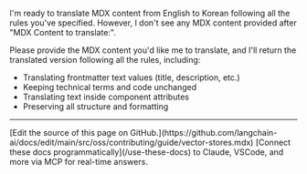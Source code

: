 I'm ready to translate MDX content from English to Korean following all the rules you've specified. However, I don't see any MDX content provided after "MDX Content to translate:". 

Please provide the MDX content you'd like me to translate, and I'll return the translated version following all the rules, including:
- Translating frontmatter text values (title, description, etc.)
- Keeping technical terms and code unchanged
- Translating text inside component attributes
- Preserving all structure and formatting

---

<Callout icon="pen-to-square" iconType="regular">
    [Edit the source of this page on GitHub.](https://github.com/langchain-ai/docs/edit/main/src/oss/contributing/guide/vector-stores.mdx)
</Callout>
<Tip icon="terminal" iconType="regular">
    [Connect these docs programmatically](/use-these-docs) to Claude, VSCode, and more via MCP for    real-time answers.
</Tip>
